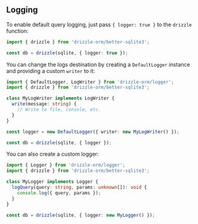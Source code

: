## Logging

To enable default query logging, just pass `{ logger: true }` to the `drizzle` function:

```typescript copy
import { drizzle } from 'drizzle-orm/better-sqlite3';

const db = drizzle(sqlite, { logger: true });
```

You can change the logs destination by creating a `DefaultLogger` instance and providing a custom `writer` to it:

```typescript copy
import { DefaultLogger, LogWriter } from 'drizzle-orm/logger';
import { drizzle } from 'drizzle-orm/better-sqlite3';

class MyLogWriter implements LogWriter {
  write(message: string) {
    // Write to file, console, etc.
  }
}

const logger = new DefaultLogger({ writer: new MyLogWriter() });

const db = drizzle(sqlite, { logger });
```

You can also create a custom logger:

```typescript copy
import { Logger } from 'drizzle-orm/logger';
import { drizzle } from 'drizzle-orm/better-sqlite3';

class MyLogger implements Logger {
  logQuery(query: string, params: unknown[]): void {
    console.log({ query, params });
  }
}

const db = drizzle(sqlite, { logger: new MyLogger() });
```